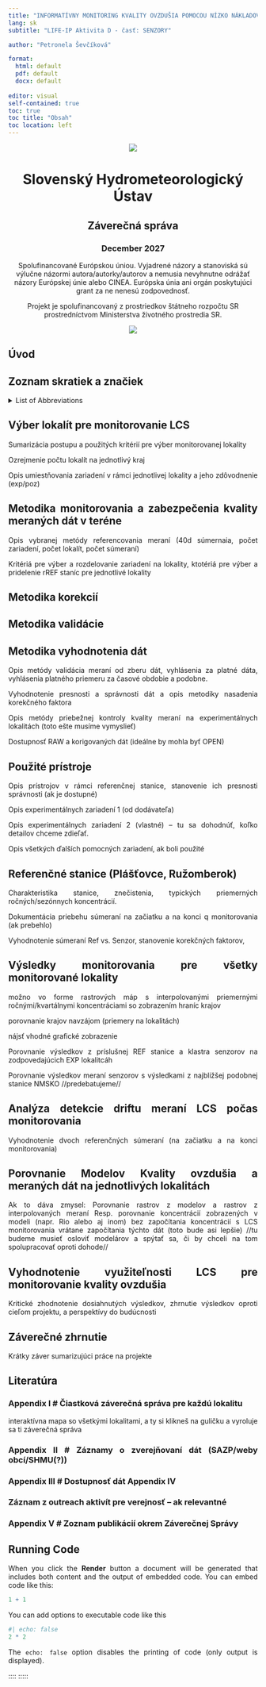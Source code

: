 ```yaml
---
title: "INFORMATÍVNY MONITORING KVALITY OVZDUŠIA POMOCOU NÍZKO NÁKLADOVÝCH SENZOROV"
lang: sk
subtitle: "LIFE-IP Aktivita D - časť: SENZORY"

author: "Petronela Ševčíková" 

format:
  html: default
  pdf: default
  docx: default
  
editor: visual
self-contained: true
toc: true
toc title: "Obsah"
toc location: left
---
```


```{=html}
<style>
.main-text {
  text-align: justify;
}
</style>
```

::::: {style="text-align: center;"}
![](Populair+Life.jpg)

# Slovenský Hydrometeorologický Ústav

## Záverečná správa

### December 2027

Spolufinancované Európskou úniou. Vyjadrené názory a stanoviská sú výlučne názormi autora/autorky/autorov a nemusia nevyhnutne odrážať názory Európskej únie alebo CINEA. Európska únia ani orgán poskytujúci grant za ne nenesú zodpovednosť.

Projekt je spolufinancovaný z prostriedkov štátneho rozpočtu SR prostredníctvom Ministerstva životného prostredia SR.

::: {style="text-align: center;"}
![](Loga-2-riadky.png)

::: main-text
## Úvod

## Zoznam skratiek a značiek

<details>

<summary>List of Abbreviations</summary>

<ul>

<li><b>SHMÚ:</b> Slovenský Hydrometeorologický Ústav</li>

<li><b>EU:</b> Európska Únia</li>

<li><b>SR:</b> Slovenská Republika</li>

<li><b>CINEA:</b> European Climate, Infrastructure and Environment Executive Agency</li>

<li><b>MKO:</b> Manažér kvality ovzdušia</li>

<li><b>PM~2.5~:</b> Znečisťujúca látka pevné častice a koloidy do veľkosti 2.5 mikrometra</li>

<li><b>PM~10~:</b> Znečisťujúca látka pevné častice a koloidy do veľkosti 10 mikrometrov</li>

</ul>

</details>

## Výber lokalít pre monitorovanie LCS

Sumarizácia postupu a použitých kritérií pre výber monitorovanej lokality

Ozrejmenie počtu lokalít na jednotlivý kraj

Opis umiestňovania zariadení v rámci jednotlivej lokality a jeho zdôvodnenie (exp/poz)

## Metodika monitorovania a zabezpečenia kvality meraných dát v teréne

Opis vybranej metódy referencovania meraní (40d súmernaia, počet zariadení, počet lokalít, počet súmeraní)

Kritériá pre výber a rozdelovanie zariadení na lokality, ktotériá pre výber a pridelenie rREF staníc pre jednotlivé lokality

## Metodika korekcií
## Metodika validácie
## Metodika vyhodnotenia dát

Opis metódy validácia meraní od zberu dát, vyhlásenia za platné dáta, vyhlásenia platného priemeru za časové obdobie a podobne.

Vyhodnotenie presnosti a správnosti dát a opis metodiky nasadenia korekčného faktora

Opis metódy priebežnej kontroly kvality meraní na experimentálnych lokalitách (toto ešte musíme vymyslieť)

Dostupnosť RAW a korigovaných dát (ideálne by mohla byť OPEN)

## Použité prístroje

Opis prístrojov v rámci referenčnej stanice, stanovenie ich presnosti správnosti (ak je dostupné)

Opis experimentálnych zariadení 1 (od dodávateľa)

Opis experimentálnych zariadení 2 (vlastné) – tu sa dohodnúť, koľko detailov chceme zdieľať.

Opis všetkých ďalších pomocných zariadení, ak boli použité

## Referenčné stanice (Plášťovce, Ružomberok)

Charakteristika stanice, znečistenia, typických priemerných ročných/sezónnych koncentrácií.

Dokumentácia priebehu súmeraní na začiatku a na konci q monitorovania (ak prebehlo)

Vyhodnotenie súmeraní Ref vs. Senzor, stanovenie korekčných faktorov,


## Výsledky monitorovania pre všetky monitorované lokality

možno vo forme rastrových máp s interpolovanými priemernými ročnými/kvartálnymi koncentráciami so zobrazením hraníc krajov

porovnanie krajov navzájom (priemery na lokalitách)

nájsť vhodné grafické zobrazenie

Porovnanie výsledkov z príslušnej REF stanice a klastra senzorov na zodpovedajúcich EXP lokalitcáh

Porovnanie výsledkov meraní senzorov s výsledkami z najbližšej podobnej stanice NMSKO //predebatujeme//

## Analýza detekcie driftu meraní LCS počas monitorovania

Vyhodnotenie dvoch referenčných súmeraní (na začiatku a na konci monitorovania)


## Porovnanie Modelov Kvality ovzdušia a meraných dát na jednotlivých lokalitách

Ak to dáva zmysel: Porovnanie rastrov z modelov a rastrov z interpolovaných meraní Resp. porovnanie koncentrácií zobrazených v modeli (napr. Rio alebo aj inom) bez započítania koncentrácií s LCS monitorovania vrátane započítania týchto dát (toto bude asi lepšie) //tu budeme musieť osloviť modelárov a spýtať sa, či by chceli na tom spolupracovať oproti dohode//

## Vyhodnotenie využiteľnosti LCS pre monitorovanie kvality ovzdušia

Kritické zhodnotenie dosiahnutých výsledkov, zhrnutie výsledkov oproti cieľom projektu, a perspektívy do budúcnosti

## Záverečné zhrnutie

Krátky záver sumarizujúci práce na projekte

## Literatúra

### Appendix I \# Čiastková záverečná správa pre každú lokalitu

interaktívna mapa  so všetkými lokalitami, a ty si klikneš na guličku a vyroluje sa ti záverečná správa

### Appendix II \# Záznamy o zverejňovaní dát (SAZP/weby obcí/SHMU(?))

### Appendix III \# Dostupnosť dát Appendix IV \

### Záznam z outreach aktivít pre verejnosť – ak relevantné

### Appendix V \# Zoznam publikácií okrem Záverečnej Správy

## Running Code

When you click the **Render** button a document will be generated that includes both content and the output of embedded code. You can embed code like this:

```r
1 + 1
```

You can add options to executable code like this

```r
#| echo: false
2 * 2
```

The `echo: false` option disables the printing of code (only output is displayed).

:::

::::
:::
::::
:::::
